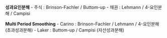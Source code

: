 **성과요인분해**
- 주식 : Brinson-Fachler / Buttom-up
- 채권 : Lehmann / 4-요인분해 / Campisi

**Multi Period Smoothing**
- Carino : Brinson-Fachler / Lehmann / 4-요인분해 (초과성과분해)
- Laker : Buttom-up / Campisi (자산성과분해)